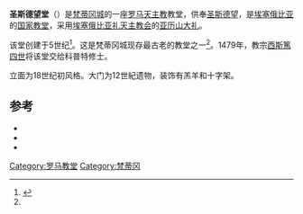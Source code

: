 {{Infobox religious building
| building_name = 圣斯德望堂 <br /><small>''{{lang|it|Santo Stefano degli Abissini}}''</small>
| image = Giardini_vaticani,_chiesa_di_santo_stefano_degli_abissini,_01.jpg
| image_size = 275px
| map_type = Vatican
| location = [[梵蒂冈城|梵蒂冈城]]
| latd  =  41 | latm  = 54 | lats  = 06.47 | latNS  = N
| longd = 012 | longm = 27 | longs = 06.74 | longEW = E
| coordinates_region = VA
| religious_affiliation = [[罗马天主教|罗马天主教]]
| rite = [[亚历山大礼|亚历山大礼]] 
| status = [[埃塞俄比亚|埃塞俄比亚]]的[[罗马各国教堂|国家教堂]] 
| architecture_type = [[教堂|教堂]]
| groundbreaking = 5世纪<ref name="MMA">{{Harvnb| Metropolitan Museum of Art |1983 |page=151}}</ref>
| year started = 8th century
| year_completed = 9th century
| length = {{convert|35|m|ft}}
| width = {{convert|20|m|ft}}
| width_nave = {{convert|10|m|ft}}
}}
'''圣斯德望堂'''（{{lang-it|Santo Stefano degli Abissini}}）是[[梵蒂冈城|梵蒂冈城]]的一座[[罗马天主教|罗马天主教]]教堂，供奉[[圣斯德望|圣斯德望]]，是[[埃塞俄比亚|埃塞俄比亚]]的[[罗马各国教堂|国家教堂]]，采用[[埃塞俄比亚礼天主教会|埃塞俄比亚礼天主教会]]的[[亚历山大礼|亚历山大礼]]。

该堂创建于5世纪<ref>{{CathEncy|wstitle=Rome}}</ref>。这是梵蒂冈城现存最古老的教堂之一<ref name="MMA" />。1479年，教宗[[西斯篤四世|西斯篤四世]]将该堂交给科普特修士。

立面为18世纪初风格。大门为12世紀遗物，装饰有羔羊和十字架。

==参考==
{{Reflist}}
* {{citation| author= Touring Club Italiano | title = Roma | publisher = Touring Club Italiano | location = S.L. | year = 1999 | isbn = 88-365-1324-7}}
* {{citation | author= Metropolitan Museum of Art |authorlink= Metropolitan Museum of Art| title=The Vatican:spirit and art of Christian Rome | publisher = The Metropolitan Museum of Art | location = Malibu | year = 1983 | isbn = 0-87099-348-8|page=151|quote=''It is the oldest surviving church in the Vatican, for it dates back to Pope Leo the Great (440-461)'' }}
* {{citation| last = Webb | first = Matilda | title = The Churches and Catacombs of Early Christian Rome | publisher = Sussex Academic Press | location = Brighton | year = 2001 | isbn = 1-902210-57-3|page=36|url=http://books.google.com/books?id=ESRnSBbNRGAC&pg=PA36 }}

[[Category:罗马教堂|Category:罗马教堂]]
[[Category:梵蒂冈|Category:梵蒂冈]]